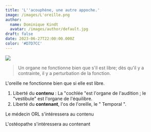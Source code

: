 ```yaml
---
title: 'L''acouphène, une autre appoche.'
image: /images/L'oreille.png
author:
  name: Dominique Kindt
  avatar: /images/author/default.jpg
draft: false
date: 2023-06-27T22:00:00.000Z
color: '#D7D7CC'
---
```


![](</images/Logo 500 X500.png>)

<Blockquote name="DK">
  Un organe ne fonctionne bien que s'il est libre; dès qu'il y a contrainte, il y a perturbation de la fonction.
</Blockquote>

L'oreille ne fonctionne bien que si elle est libre.

1. Liberté du **contenu** : La "cochlée "est l'organe de l'audition ; le "vestibule" est l'organe de l'équilibre.
2. Liberté du **contenant**, l'os de l'oreille, le " Temporal ".

Le médecin ORL s'intéressera au contenu

L'ostéopathe s'intéressera au contenant
